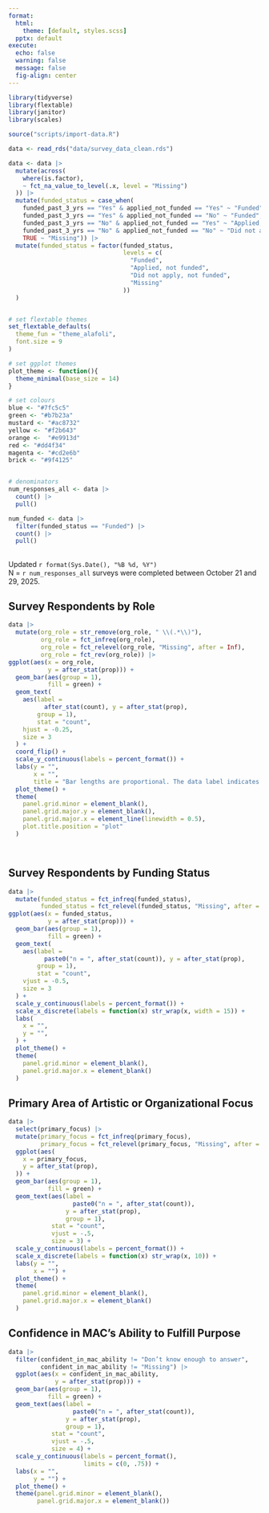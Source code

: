 ```yaml
---
format:
  html:
    theme: [default, styles.scss]
  pptx: default
execute:
  echo: false
  warning: false
  message: false
  fig-align: center
---
```


```r
library(tidyverse)
library(flextable)
library(janitor)
library(scales)

source("scripts/import-data.R")

data <- read_rds("data/survey_data_clean.rds")

data <- data |>
  mutate(across(
    where(is.factor),
    ~ fct_na_value_to_level(.x, level = "Missing")
  )) |> 
  mutate(funded_status = case_when(
    funded_past_3_yrs == "Yes" & applied_not_funded == "Yes" ~ "Funded",
    funded_past_3_yrs == "Yes" & applied_not_funded == "No" ~ "Funded",
    funded_past_3_yrs == "No" & applied_not_funded == "Yes" ~ "Applied, not funded",
    funded_past_3_yrs == "No" & applied_not_funded == "No" ~ "Did not apply, not funded",
    TRUE ~ "Missing")) |> 
  mutate(funded_status = factor(funded_status,
                                levels = c(
                                  "Funded",
                                  "Applied, not funded",
                                  "Did not apply, not funded",
                                  "Missing"
                                ))
  )


# set flextable themes
set_flextable_defaults(
  theme_fun = "theme_alafoli",
  font.size = 9
)

# set ggplot themes
plot_theme <- function(){
  theme_minimal(base_size = 14)
}

# set colours
blue <- "#7fc5c5"
green <- "#b7b23a"
mustard <- "#ac8732"
yellow <- "#f2b643"
orange <-  "#e9913d"
red <- "#dd4f34"
magenta <- "#cd2e6b"
brick <- "#9f4125"


# denominators
num_responses_all <- data |> 
  count() |> 
  pull()

num_funded <- data |> 
  filter(funded_status == "Funded") |> 
  count() |> 
  pull()

```

##

Updated `r format(Sys.Date(), "%B %d, %Y")`  
N = `r num_responses_all` surveys were completed between October 21 and 29, 2025.

## Survey Respondents by Role

```r

data |> 
  mutate(org_role = str_remove(org_role, " \\(.*\\)"),
         org_role = fct_infreq(org_role),
         org_role = fct_relevel(org_role, "Missing", after = Inf),
         org_role = fct_rev(org_role)) |> 
ggplot(aes(x = org_role,
           y = after_stat(prop))) +
  geom_bar(aes(group = 1),
           fill = green) +
  geom_text(
    aes(label = 
          after_stat(count), y = after_stat(prop),
        group = 1),
        stat = "count",
    hjust = -0.25,
    size = 3
  ) +
  coord_flip() +
  scale_y_continuous(labels = percent_format()) +
  labs(y = "",
       x = "",
       title = "Bar lengths are proportional. The data label indicates frequency.") +
  plot_theme() +
  theme(
    panel.grid.minor = element_blank(),
    panel.grid.major.y = element_blank(),
    panel.grid.major.x = element_line(linewidth = 0.5),
    plot.title.position = "plot"
  )




```

## Survey Respondents by Funding Status

```r

data |> 
  mutate(funded_status = fct_infreq(funded_status),
         funded_status = fct_relevel(funded_status, "Missing", after = Inf)) |> 
ggplot(aes(x = funded_status,
           y = after_stat(prop))) +
  geom_bar(aes(group = 1),
           fill = green) +
  geom_text(
    aes(label = 
          paste0("n = ", after_stat(count)), y = after_stat(prop),
        group = 1),
        stat = "count",
    vjust = -0.5,
    size = 3
  ) +
  scale_y_continuous(labels = percent_format()) +
  scale_x_discrete(labels = function(x) str_wrap(x, width = 15)) +
  labs(
    x = "",
    y = "",
  ) +
  plot_theme() +
  theme(
    panel.grid.minor = element_blank(),
    panel.grid.major.x = element_blank()
  )

```

## Primary Area of Artistic or Organizational Focus
```r

data |> 
  select(primary_focus) |> 
  mutate(primary_focus = fct_infreq(primary_focus),
         primary_focus = fct_relevel(primary_focus, "Missing", after = Inf)) |> 
  ggplot(aes(
    x = primary_focus,
    y = after_stat(prop),
  )) +
  geom_bar(aes(group = 1),
           fill = green) +
  geom_text(aes(label = 
                  paste0("n = ", after_stat(count)),
                y = after_stat(prop),
                group = 1),
            stat = "count",
            vjust = -.5,
            size = 3) +
  scale_y_continuous(labels = percent_format()) +
  scale_x_discrete(labels = function(x) str_wrap(x, 10)) +
  labs(y = "",
       x = "") +
  plot_theme() +
  theme(
    panel.grid.minor = element_blank(),
    panel.grid.major.x = element_blank()
  )
```

## Confidence in MAC's Ability to Fulfill Purpose

```r
data |> 
  filter(confident_in_mac_ability != "Don’t know enough to answer",
         confident_in_mac_ability != "Missing") |> 
  ggplot(aes(x = confident_in_mac_ability,
             y = after_stat(prop))) +
  geom_bar(aes(group = 1),
           fill = green) +
  geom_text(aes(label = 
                  paste0("n = ", after_stat(count)),
                y = after_stat(prop),
                group = 1),
            stat = "count",
            vjust = -.5,
            size = 4) +
  scale_y_continuous(labels = percent_format(),
                     limits = c(0, .75)) +
  labs(x = "",
       y = "") +
  plot_theme() +
  theme(panel.grid.minor = element_blank(),
        panel.grid.major.x = element_blank())
```


